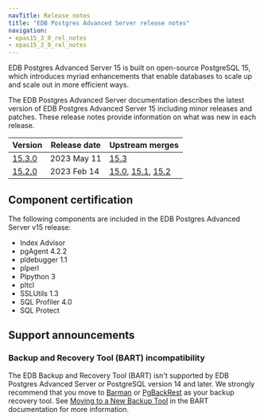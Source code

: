 ```yaml
---
navTitle: Release notes
title: "EDB Postgres Advanced Server release notes"
navigation:
- epas15_3_0_rel_notes
- epas15_2_0_rel_notes
---
```


EDB Postgres Advanced Server 15 is built on open-source PostgreSQL 15, which introduces myriad enhancements that enable databases to scale up and scale out in more efficient ways. 

The EDB Postgres Advanced Server documentation describes the latest version of EDB Postgres Advanced Server 15 including minor releases and patches. These release notes provide information on what was new in each release. 

| Version                               | Release date | Upstream merges                                                                                                                                                       | 
| ------------------------------------- | ------------ | --------------------------------------------------------------------------------------------------------------------------------------------------------------------- | 
| [15.3.0](epas15_3_0_rel_notes)        | 2023 May 11  | [15.3](https://www.postgresql.org/docs/release/15.3/)   |
| [15.2.0](epas15_2_0_rel_notes)        | 2023 Feb 14  | [15.0](https://www.postgresql.org/docs/release/15.0/), [15.1](https://www.postgresql.org/docs/release/15.1/), [15.2](https://www.postgresql.org/docs/release/15.2/)   |


## Component certification

The following components are included in the EDB Postgres Advanced Server v15 release:

-   Index Advisor
-   pgAgent 4.2.2
-   pldebugger 1.1
-   plperl
-   Plpython 3
-   pltcl
-   SSLUtils 1.3
-   SQL Profiler 4.0
-   SQL Protect

## Support announcements

### Backup and Recovery Tool (BART) incompatibility

The EDB Backup and Recovery Tool (BART) isn't supported by EDB Postgres Advanced Server or PostgreSQL version 14 and later. We strongly recommend that you move to [Barman](/supported-open-source/barman/) or [PgBackRest](/supported-open-source/pgbackrest/) as your backup recovery tool. See [Moving to a New Backup Tool](/bart/latest/bart_migration/) in the BART documentation for more information.
